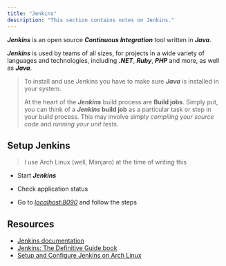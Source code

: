 ```yaml
---
title: "Jenkins"
description: "This section contains notes on Jenkins."
---
```



***Jenkins*** is an open source ***Continuous Integration*** tool written in ***Java***.

***Jenkins*** is used by teams of all sizes, for projects in a wide variety of languages and technologies, including ***.NET***, ***Ruby***, ***PHP*** and more, as well as ***Java***.

> To install and use Jenkins you have to make sure ***Java*** is installed in your system.
>
> At the heart of the ***Jenkins*** build process are **Build jobs**. Simply put, you can think of a ***Jenkins* build job** as a particular task or step in your build process. This may involve simply *compiling your source code* and *running your unit tests*.

## Setup Jenkins

> I use Arch Linux (well, Manjaro) at the time of writing this

- Start ***Jenkins***

  <Gist gistCode="2b192ecdd9213f18fca22b72c30fab2e" fileName="jenkins-start.sh" />

- Check application status

  <Gist gistCode="2b192ecdd9213f18fca22b72c30fab2e" fileName="jenkins-status.sh" />

- Go to [*localhost:8090*](http://localhost:8090) and follow the steps

## Resources

- [Jenkins documentation](https://www.jenkins.io/doc/)
- [Jenkins: The Definitive Guide book](https://www.bogotobogo.com/DevOps/Jenkins/images/Intro_install/jenkins-the-definitive-guide.pdf)
- [Setup and Configure Jenkins on Arch Linux](https://computingforgeeks.com/how-to-install-and-configure-jenkins-on-arch-linux/)

